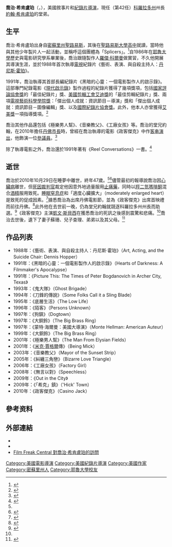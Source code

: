 {{Infobox person
| name           = 喬治·希肯盧珀<br />George Hickenlooper 
| image          = GeorgeHickenlooperOct10.jpg
| caption        = 
| birth_date     = {{Birth date|1963|5|25}}
| birth_place    = [[美國|美國]][[密蘇里州|密蘇里州]][[聖路易斯_(密蘇里州)|聖路易斯]]
| death_date     = {{Death date and age|2010|10|29|1963|5|25}}
| death_place    = [[美國|美國]][[科羅拉多州|科羅拉多州]][[丹佛|丹佛]]
| occupation     = [[製作人|製作人]]、[[電影導演|電影導演]]、[[作家|作家]]
}}

'''喬治·希肯盧珀'''（{{lang-en|'''George Hickenlooper'''}}，{{bd|1963年|5月25日|2010年|10月29日|Hickenlooper, George}}），美國敘事片和[[紀錄片|紀錄片]][[導演|導演]]，現任（第42任）[[科羅拉多州|科羅拉多州]]州長[[約翰·希肯盧珀|約翰·希肯盧珀]]的堂弟。

==生平==
喬治·希肯盧珀出身自[[密蘇里州|密蘇里州]][[聖路易斯_(密蘇里州)|聖路易斯]]，其後在[[聖路易斯大學高中|聖路易斯大學高中]]就讀，當時他與其他少年製片人一起活動，並稱呼這個團體為「Splicers」。<ref>{{IMDB name|0382584|George Hickenlooper}}</ref>自1986年在[[耶魯大學|耶魯大學]]歷史與電影研究學系畢業後，喬治跟隨製作人[[羅傑·科爾曼|羅傑·科爾曼]]做實習，不久他開展其導演生涯，並於1988年首次執導[[電視|電視]]紀錄片《藝術、表演、與自殺主持人：[[丹尼斯·霍珀|丹尼斯·霍珀]]》。

1991年，喬治執導其首部長編紀錄片《黑暗的心靈：一個電影製作人的啟示錄》。這部專門紀錄電影《[[現代啟示錄|現代啟示錄]]》製作過程的紀錄片獲得了幾項獎項，包括[[國家評論協會|國家評論協會獎]]的「最佳紀錄片」獎、[[美國剪輯工會|美國剪輯工會]][[艾迪獎|艾迪獎]]的「最佳剪輯紀錄片」獎、兩項[[電視藝術科學學院獎|電視藝術科學學院獎]]：「傑出個人成就：資訊節目－導演」獎和「傑出個人成就：資訊節目－圖像編輯」獎、以及[[國際紀錄片協會獎|國際紀錄片協會獎]]。此外，他本人亦曾獲得[[艾美獎|艾美獎]]一項指導獎項。<ref name="人民網">{{cite news | language = zh | url = http://ent.people.com.cn/BIG5/13094279.html | title = 《政客杰克》導演希肯盧珀去世年僅47歲 | publisher = 人民網 | date = 2010-11-01 | accessdate = 2011-02-01 }}</ref>

喬治其他作品還包括《極樂男人幫》、《音樂教父》、《工廠女孩》等。喬治的堂兄約翰，在2010年擔任[[丹佛|丹佛]][[市長|市長]]時，曾經在喬治執導的電影《政客傑克》中作[[友情客串|客串演出]]，他飾演一位[[參議院|參議員]]。<ref>{{cite web|url=http://www.politico.com/click/stories/1001/abramoff_flick_stars_spacey.html|title=Sneak Peek at Abramoff Flick Starring Spacey|publisher=Politico.com|accessdate=2011-02-01|archive-date=2020-07-28|archive-url=https://web.archive.org/web/20200728083132/https://www.politico.com/click/stories/1001/abramoff_flick_stars_spacey.html|dead-url=no}}</ref>

除了執導電影之外，喬治還於1991年著有《Reel Conversations》一書。<ref>{{cite book | author=Hickenlooper, George | title=Reel Conversations: Candid Interviews With Film's Foremost Directors and Critics | url=https://archive.org/details/reelconversation0000hick | location=New York | publisher=Carol Publishing | year=1991 | isbn=0-8065-1237-7}}</ref>

==逝世==
喬治於2010年10月29日在睡夢中離世，終年47歲。<ref name=stlpd/><ref>{{cite web|url=http://abcnews.go.com/Entertainment/wireStory?id=12013881|title=Filmmaker Hickenlooper Dies in Denver at 47|publisher=ABC News|accessdate=2011-02-01|archive-date=2010-11-02|archive-url=https://web.archive.org/web/20101102233545/http://abcnews.go.com/Entertainment/wireStory?id=12013881|dead-url=no}}</ref>儘管最初的報導說喬治因[[心臟病|心臟病]]離世，但[[死因裁判官|死因裁判官]]裁定他因意外地過量服用[[止痛藥|止痛藥]]，同時以[[羥二氫嗎啡酮|羥二氫嗎啡酮]]混合[[酒精|酒精]]服用致死。[[睡眠窒息症|睡眠窒息症]]和「適度心臟擴大」（moderately enlarged heart）是致死的促成因素。<ref>{{cite web|url=http://www.guardian.co.uk/film/2010/nov/23/george-hickenlooper-factory-girl-overdose|title=George Hickenlooper died from accidental painkiller overdose|publisher=Guardian News and Media Limited 2010|accessdate=2011-02-01|archive-date=2010-11-27|archive-url=https://web.archive.org/web/20101127025830/http://www.guardian.co.uk/film/2010/nov/23/george-hickenlooper-factory-girl-overdose|dead-url=no}}</ref>據悉喬治為出席丹佛電影節，並為《政客傑克》出席首映禮而前往丹佛。<ref>{{cite news | language = zh | publisher = 明報 | title = Factory Girl導演猝逝 | url = http://hk.news.yahoo.com/article/101031/4/l09x.html | date = 2010-11-01 | accessdate = 2011-02-01 | deadurl = yes | archiveurl = https://web.archive.org/web/20101105055546/http://hk.news.yahoo.com/article/101031/4/l09x.html | archivedate = 2010-11-05 }}</ref>此外他在去世前一晚，仍為堂兄約翰就競逐科羅拉多州州長而助選。<ref>{{cite news | language = zh | url = http://the-sun.on.cc/cnt/entertainment/20101101/00476_006.html | title = 《星光背後》導演猝逝 | publisher = 太陽報 | date = 2010-11-01 | accessdate = 2011-02-01 | archive-date = 2018-10-05 | archive-url = https://web.archive.org/web/20181005230548/http://the-sun.on.cc/cnt/entertainment/20101101/00476_006.html | dead-url = no }}</ref>《政客傑克》主演[[凱文·斯貝西|凱文·斯貝西]]在獲悉喬治的死訊之後感到震驚和悲痛。<ref name="人民網"/>喬治去世後，遺下了妻子蘇珊、兒子查理、弟弟以及其父母。<ref name=stlpd>{{cite web|url=http://www.stltoday.com/news/local/obituaries/article_a849cafc-d4eb-5edf-a74f-118b22541b0e.html|title=Moviemaker George Hickenlooper dies at 47|publisher=St. Louis Post-Dispatch|accessdate=2011-02-01|archive-date=2020-02-18|archive-url=https://web.archive.org/web/20200218004310/https://www.stltoday.com/news/local/obituaries/article_a849cafc-d4eb-5edf-a74f-118b22541b0e.html|dead-url=no}}</ref>

==作品列表==
* 1988年：《藝術、表演、與自殺主持人：丹尼斯·霍珀》（Art, Acting, and the Suicide Chair: Dennis Hopper）
* 1991年：《黑暗的心靈：一個電影製作人的啟示錄》（Hearts of Darkness: A Filmmaker's Apocalypse）
* 1991年：《Picture This: The Times of Peter Bogdanovich in Archer City, Texas》
* 1993年：《鬼大隊》（Ghost Brigade）
* 1994年：《刀鋒的傳說》（Some Folks Call it a Sling Blade）
* 1995年：《底層生活》（The Low Life）
* 1996年：《陌客》（Persons Unknown）
* 1997年：《狗鎮》（Dogtown）
* 1997年：《大銅鈴》（The Big Brass Ring）
* 1997年：《蒙特·海爾曼：美國大導演》（Monte Hellman: American Auteur）
* 1999年：《大銅鈴》（The Big Brass Ring）
* 2001年：《極樂男人幫》（The Man From Elysian Fields）
* 2001年：《[[米克·賈格爾|米克·賈格爾]]傳》（Being Mick）
* 2003年：《音樂教父》（Mayor of the Sunset Strip）
* 2005年：《糾纏三角戀》（Bizarre Love Triangle）
* 2006年：《工廠女孩》（Factory Girl）
* 2008年：《無言以對》（Speechless）
* 2009年：《Out in the City》
* 2009年：《「希克」鎮》（'Hick' Town）
* 2010年：《政客傑克》（Casino Jack）

==參考资料==
{{Reflist}}

==外部連結==
* {{imdb name|382584}}
* {{amg name|94289}}
* [https://web.archive.org/web/20080116111852/http://filmfreakcentral.net/notes/ghickenlooperinterview.htm Film Freak Central 對喬治·希肯盧珀的訪問]

{{Authority control}}
{{DEFAULTSORT:Hickenlooper, George}}
[[Category:美國電影導演|Category:美國電影導演]]
[[Category:美國紀錄片導演|Category:美國紀錄片導演]]
[[Category:美國作家|Category:美國作家]]
[[Category:密蘇里州人|Category:密蘇里州人]]
[[Category:耶魯大學校友|Category:耶魯大學校友]]